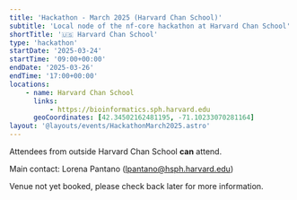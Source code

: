 ```yaml
---
title: 'Hackathon - March 2025 (Harvard Chan School)'
subtitle: 'Local node of the nf-core hackathon at Harvard Chan School'
shortTitle: '🇺🇸 Harvard Chan School'
type: 'hackathon'
startDate: '2025-03-24'
startTime: '09:00+00:00'
endDate: '2025-03-26'
endTime: '17:00+00:00'
locations:
    - name: Harvard Chan School
      links:
          - https://bioinformatics.sph.harvard.edu
      geoCoordinates: [42.34502162481195, -71.10233070281164]
layout: '@layouts/events/HackathonMarch2025.astro'
---
```


Attendees from outside Harvard Chan School **can** attend.

Main contact: Lorena Pantano ([lpantano@hsph.harvard.edu](mailto:lpantano@hsph.harvard.edu))

Venue not yet booked, please check back later for more information.
